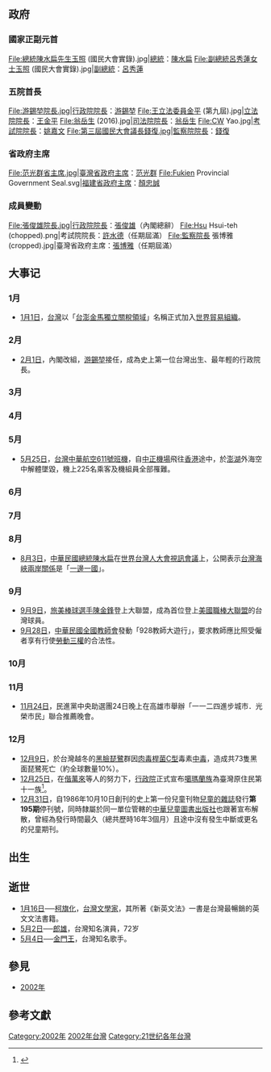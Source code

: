 {{TaiwanYearTOC|2002}}
{{C21YearInTopic|2002年}}

==政府==
===國家正副元首===
<gallery>
File:總統陳水扁先生玉照 (國民大會實錄).jpg|[[中華民國總統|總統]]：[[陳水扁|陳水扁]]
File:副總統呂秀蓮女士玉照 (國民大會實錄).jpg|[[中華民國副總統|副總統]]：[[呂秀蓮|呂秀蓮]]
</gallery>
===五院首長===
<gallery>
File:游錫堃院長.jpg|[[行政院院長|行政院院長]]：[[游錫堃|游錫堃]]
File:王立法委員金平 (第九屆).jpg|[[立法院院長|立法院院長]]：[[王金平|王金平]]
File:翁岳生 (2016).jpg|[[司法院院長|司法院院長]]：[[翁岳生|翁岳生]]
File:CW Yao.jpg|[[考試院院長|考試院院長]]：[[姚嘉文|姚嘉文]]
File:第三屆國民大會議長錢復.jpg|[[監察院院長|監察院院長]]：[[錢復|錢復]]
</gallery>

===省政府主席===
<gallery>
File:范光群省主席.jpg|[[臺灣省政府主席|臺灣省政府主席]]：[[范光群|范光群]]
File:Fukien Provincial Government Seal.svg|[[福建省政府主席|福建省政府主席]]：[[顏忠誠|顏忠誠]]
</gallery>

===成員變動===
<gallery>
File:張俊雄院長.jpg|行政院院長：[[張俊雄|張俊雄]]（內閣總辭）
File:Hsu Hsui-teh (chopped).png|考試院院長：[[許水德|許水德]]（任期屆滿）
File:監察院長 張博雅 (cropped).jpg|臺灣省政府主席：[[張博雅|張博雅]]（任期屆滿）
</gallery>

== 大事记 ==

=== 1月 ===
*[[1月1日|1月1日]]，[[台灣|台灣]]以「[[台澎金馬獨立關稅領域|台澎金馬獨立關稅領域]]」名稱正式加入[[世界貿易組織|世界貿易組織]]。
=== 2月 ===
*[[2月1日|2月1日]]，內閣改組，[[游錫堃|游錫堃]]接任，成為史上第一位台灣出生、最年輕的行政院長。
=== 3月 ===

=== 4月 ===

=== 5月 ===
*[[5月25日|5月25日]]，[[台灣|台灣]][[中華航空611號班機|中華航空611號班機]]，自[[中正國際機場|中正機場]]飛往[[香港|香港]]途中，於[[澎湖|澎湖]]外海空中解體墜毀，機上225名乘客及機組員全部罹難。

=== 6月 ===

=== 7月 ===

=== 8月 ===
*[[8月3日|8月3日]]，[[中華民國總統|中華民國總統]][[陳水扁|陳水扁]]在[[世界台灣人大會|世界台灣人大會]][[視訊會議|視訊會議]]上，公開表示[[台灣海峽兩岸關係|台灣海峽兩岸關係]]是「[[一邊一國|一邊一國]]」。

=== 9月 ===
*[[9月9日|9月9日]]，[[旅美棒球選手|旅美棒球選手]][[陳金鋒|陳金鋒]]登上大聯盟，成為首位登上[[美國職棒大聯盟|美國職棒大聯盟]]的台灣球員。
*[[9月28日|9月28日]]，[[中華民國全國教師會|中華民國全國教師會]]發動「928教師大遊行」，要求教師應比照受僱者享有行使[[勞動三權|勞動三權]]的合法性。

=== 10月 ===

=== 11月 ===
*[[11月24日|11月24日]]，民進黨中央助選團24日晚上在高雄市舉辦「一一二四進步城市．光榮市民」聯合推薦晚會。

=== 12月 ===
*[[12月9日|12月9日]]，於台灣越冬的[[黑臉琵鷺|黑臉琵鷺]]群因[[肉毒桿菌|肉毒桿菌C型]]毒素[[肉毒桿菌中毒|中毒]]，造成共73隻黑面琵鷺死亡（約全球數量10%）。
*[[12月25日|12月25日]]，在[[偕萬來|偕萬來]]等人的努力下，[[行政院|行政院]]正式宣布[[噶瑪蘭族|噶瑪蘭族]]為臺灣原住民第十一族<ref name="薛雲峰">{{Cite news|url=http://old.ltn.com.tw/2002/new/dec/26/today-c5.htm|title=嚐盡百年孤寂 噶瑪蘭族復名|language=zh-tw|publisher=《自由時報》|author=薛雲峰|date=2002-12-26|accessdate=2015-11-07|archive-date=2016-04-11|archive-url=https://web.archive.org/web/20160411115121/http://old.ltn.com.tw/2002/new/dec/26/today-c5.htm|dead-url=no}}</ref>。
*[[12月31日|12月31日]]，自1986年10月10日創刊的史上第一份兒童刊物[[兒童的雜誌|兒童的雜誌]]發行'''第195期'''停刊號，同時隸屬於同一單位管轄的[[中華兒童圖書出版社|中華兒童圖書出版社]]也跟著宣布解散，曾經為發行時間最久（總共歷時16年3個月）且途中沒有發生中斷或更名的兒童期刊。

== 出生 ==


== 逝世 ==
*[[1月16日|1月16日]]──[[柯旗化|柯旗化]]，[[台灣|台灣]][[文學家|文學家]]，其所著《新英文法》一書是台灣最暢銷的英文文法書籍。
*[[5月2日|5月2日]]──[[郎雄|郎雄]]，台灣知名演員，72岁
*[[5月4日|5月4日]]──[[金門王|金門王]]，台灣知名歌手。

== 參見 ==
* [[2002年|2002年]]

== 參考文獻 ==
{{Reflist|2}}

{{各年台灣}}
{{Portal:台灣新聞動態/Footer}}

[[Category:2002年|Category:2002年]]
[[Category:2002年台灣|]]
[[Category:21世纪各年台灣|Category:21世纪各年台灣]]